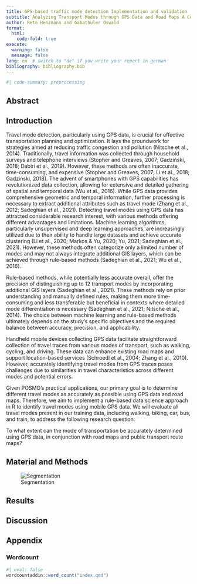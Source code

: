---
title: GPS-based traffic mode detection Implementation and validation
subtitle: Analyzing Transport Modes through GPS Data and Road Maps A Comparative Study with Posmo
author: Reto Henzmann and Gabathuler Oswald
format:
  html:
    code-fold: true
execute:
  warning: false
  message: false
lang: en  # switch to "de" if you write your report in german
bibliography: bibliography.bib
---


```{r preprocessing}
#| code-summary: preprocessing

``` 


## Abstract

## Introduction
Travel mode detection, particularly using GPS data, is crucial for effective transportation planning and optimization. It lays the groundwork for strategies aimed at reducing traffic congestion and pollution (Nitsche et al., 2014). Traditionally, travel information was collected through household surveys and telephone interviews (Stopher and Greaves, 2007; Gadziński, 2018; Dabiri et al., 2019). However, these methods are often inaccurate, time-consuming, and expensive (Stopher and Greaves, 2007; Li et al., 2018; Gadziński, 2018). The advent of smartphones with GPS capabilities has revolutionized data collection, allowing for extensive and detailed gathering of spatial and temporal data (Wu et al., 2016). While GPS data provides comprehensive geometric and temporal information, further processing is necessary to extract additional attributes such as travel mode (Zhang et al., 2012; Sadeghian et al., 2021). Detecting travel modes using GPS data has attracted considerable research interest, with various methods offering different advantages and limitations. Machine learning algorithms, particularly unsupervised and deep learning approaches, are increasingly utilized due to their ability to handle large datasets and achieve accurate clustering (Li et al., 2020; Markos & Yu, 2020; Yu, 2021; Sadeghian et al., 2021). However, these methods often categorize only a limited number of modes and may not always integrate additional GIS layers, which can be achieved through rule-based methods (Sadeghian et al., 2021; Wu et al., 2016). 

Rule-based methods, while potentially less accurate overall, offer the precision of distinguishing up to 12 transport modes by incorporating additional GIS layers (Sadeghian et al., 2021). These methods rely on prior understanding and manually defined rules, making them more time-consuming and less transferable but beneficial in contexts where detailed mode differentiation is necessary (Sadeghian et al., 2021; Nitsche et al., 2014). The choice between machine learning and rule-based methods ultimately depends on the study's specific objectives and the required balance between accuracy, precision, and applicability. 

Handheld mobile devices collecting GPS data facilitate straightforward collection of travel traces from various modes of transport, such as walking, cycling, and driving. These data can enhance existing road maps and support location-based services (Schroedl et al., 2004; Zhang et al., 2010). However, accurately identifying travel modes from GPS traces poses challenges due to similarities in travel characteristics across different modes and potential errors. 

Given POSMO's practical applications, our primary goal is to determine different travel modes as accurately as possible using GPS data and road maps. Therefore, we aim to implement a rule-based data science approach in R to identify travel modes using mobile GPS data. We will evaluate all travel modes present in our training data, including walking, biking, car, bus, and train, to address the following research question: 

To what extent can the mode of transportation be accurately determined using GPS data, in conjunction with road maps and public transport route maps? 

## Material and Methods

![Segmentation](Segmentation.png)

## Results

## Discussion

## Appendix

### Wordcount

<!-- after installing the wordcountadding, remove the line "#| eval: false" -->

```{r}
#| eval: false
wordcountaddin::word_count("index.qmd")
```

